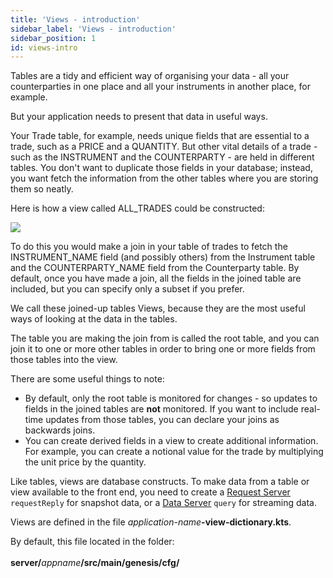 ```yaml
---
title: 'Views - introduction'
sidebar_label: 'Views - introduction'
sidebar_position: 1
id: views-intro
---
```



Tables are a tidy and efficient way of organising your data - all your counterparties in one place and all your instruments in another place, for example.

But your application needs to present that data in useful ways.

Your Trade table, for example, needs unique fields that are essential to a trade, such as a PRICE and a QUANTITY. But other vital details of a trade - such as the INSTRUMENT and the COUNTERPARTY - are held in different tables. You don't want to duplicate those fields in your database; instead, you want fetch the information from the other tables where you are storing them so neatly.

Here is how a view called ALL_TRADES could be constructed:

![](/img/views-basics.png)

To do this you would make a join in your table of trades to fetch the INSTRUMENT_NAME field (and possibly others) from the Instrument table and the COUNTERPARTY_NAME field from the Counterparty table. By default, once you have made a join, all the fields in the joined table are included, but you can specify only a subset if you prefer.

We call these joined-up tables Views, because they are the most useful ways of looking at the data in the tables.

The table you are making the join from is called the root table, and you can join it to one or more other tables in order to bring one or more fields from those tables into the view.

There are some useful things to note:

- By default, only the root table is monitored for changes - so updates to fields in the joined tables are **not** monitored. If you want to include real-time updates from those tables, you can declare your joins as backwards joins.
- You can create derived fields in a view to create additional information. For example, you can create a notional value for the trade by multiplying the unit price by the quantity. 

Like tables, views are database constructs. To make data from a table or view available to the front end, you need to create a [Request Server](/server/request-server/introduction/) `requestReply` for snapshot data, or a [Data Server](/server/data-server/introduction/) `query` for streaming data.

Views are defined in the file _application-name_**-view-dictionary.kts**.

By default, this file located in the folder:<br></br>
**server/**_appname_**/src/main/genesis/cfg/**